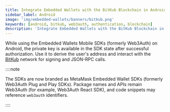 ```yaml
---
title: Integrate Embedded Wallets with the BitKub Blockchain in Android
sidebar_label: Android
image: 'img/embedded-wallets/banners/bitkub.png'
keywords: [android, bitkub, web3auth, authentication, blockchain]
description: 'Integrate Embedded Wallets with the BitKub Blockchain in Android | Embedded Wallets'
---
```



<SEO
  title="Integrate Embedded Wallets with the BitKub Blockchain in Android"
  description="Integrate Embedded Wallets with the BitKub Blockchain in Android | Embedded Wallets"
  image="https://docs.metamask.io/img/embedded-wallets/banners/bitkub.png"
  slug="/embedded-wallets/connect-blockchain/evm/bitkub/android"
/>

While using the Embedded Wallets Mobile SDKs (formerly Web3Auth) on Android, the private key is available in the SDK state after successful authorization. Use it to derive the user's address and interact with the [BitKub](https://developers.bitkubchain.com/) network for signing and JSON-RPC calls.

::::note

The SDKs are now branded as MetaMask Embedded Wallet SDKs (formerly Web3Auth Plug and Play SDKs). Package names and APIs remain Web3Auth (for example, Web3Auth React SDK), and code snippets may reference `web3auth` identifiers.

::::

<EVMInteraction />
